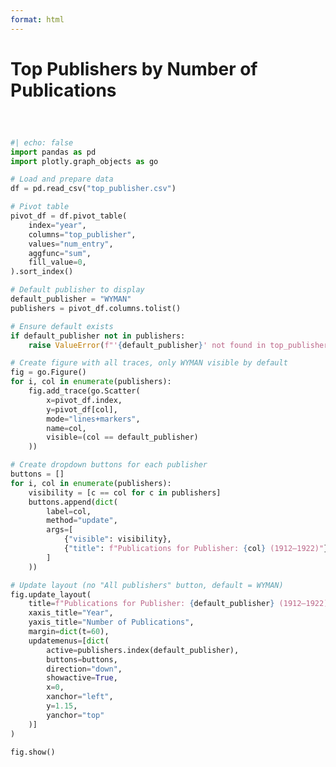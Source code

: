 ```yaml
---
format: html
---
```



<h1 class="page-top">Top Publishers by Number of Publications</h1>

<div style="margin-top: 60px;"></div>

```python
#| echo: false
import pandas as pd
import plotly.graph_objects as go

# Load and prepare data
df = pd.read_csv("top_publisher.csv")

# Pivot table
pivot_df = df.pivot_table(
    index="year",
    columns="top_publisher",
    values="num_entry",
    aggfunc="sum",
    fill_value=0,
).sort_index()

# Default publisher to display
default_publisher = "WYMAN"
publishers = pivot_df.columns.tolist()

# Ensure default exists
if default_publisher not in publishers:
    raise ValueError(f"'{default_publisher}' not found in top_publisher column.")

# Create figure with all traces, only WYMAN visible by default
fig = go.Figure()
for i, col in enumerate(publishers):
    fig.add_trace(go.Scatter(
        x=pivot_df.index,
        y=pivot_df[col],
        mode="lines+markers",
        name=col,
        visible=(col == default_publisher)
    ))

# Create dropdown buttons for each publisher
buttons = []
for i, col in enumerate(publishers):
    visibility = [c == col for c in publishers]
    buttons.append(dict(
        label=col,
        method="update",
        args=[
            {"visible": visibility},
            {"title": f"Publications for Publisher: {col} (1912–1922)"}
        ]
    ))

# Update layout (no "All publishers" button, default = WYMAN)
fig.update_layout(
    title=f"Publications for Publisher: {default_publisher} (1912–1922)",
    xaxis_title="Year",
    yaxis_title="Number of Publications",
    margin=dict(t=60),
    updatemenus=[dict(
        active=publishers.index(default_publisher),
        buttons=buttons,
        direction="down",
        showactive=True,
        x=0,
        xanchor="left",
        y=1.15,
        yanchor="top"
    )]
)

fig.show()


```